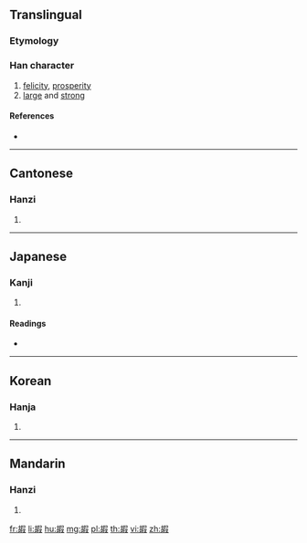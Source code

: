 ==Translingual==

===Etymology===
{{Han etyl}}

===Han character===
{{Han char|rn=30|rad=口|as=11|sn=14|four=47647|canj=JRRSE|ids=⿰古叚}}

# [[felicity]], [[prosperity]]
# [[large]] and [[strong]]

====References====
* {{Han ref|kx=0205.210|dkj=04190|dj=0428.150|hdz=10674.050|uh=560F|ud=22031|bh=E14C|bd=57676}}

----

==Cantonese==

===Hanzi===
{{yue-hanzi|jyut=|y=ga2, gu2}}

# {{defn|lang=yue|sort=口11}}

----

==Japanese==

===Kanji===
{{ja-kanji|grade=|rs=口11}}

# {{defn|lang=ja|sort=口11}}

====Readings====
* {{ja-readings|on=[[か]] (ka), [[け]] (ke)|kun=[[さいわい]] (saiwai)}}

----

==Korean==

===Hanja===
{{ko-hanja|hangeul=[[하]], [[가]]|rv=ha, ga|mr=ha, ka}}

# {{defn|lang=ko|sort=口11}}

----

==Mandarin==

===Hanzi===
{{cmn-hanzi|pin=[[gǔ]] ([[gu3]]), [[jiǎ]] ([[jia3]])|wg=ku<sup>3</sup>, chia<sup>3</sup>}}

# {{defn|lang=cmn|sort=口11}}

[[fr:嘏]]
[[li:嘏]]
[[hu:嘏]]
[[mg:嘏]]
[[pl:嘏]]
[[th:嘏]]
[[vi:嘏]]
[[zh:嘏]]